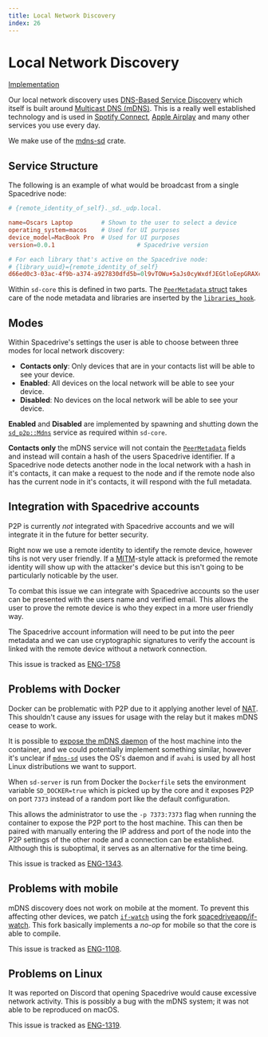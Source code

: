```yaml
---
title: Local Network Discovery
index: 26
---
```


# Local Network Discovery

[Implementation](https://github.com/spacedriveapp/spacedrive/tree/main/crates/p2p/src/hooks/mdns.rs)

Our local network discovery uses [DNS-Based Service Discovery](https://www.rfc-editor.org/rfc/rfc6763.html) which itself is built around [Multicast DNS (mDNS)](https://datatracker.ietf.org/doc/html/rfc6762). This is a really well established technology and is used in [Spotify Connect](https://support.spotify.com/au/article/spotify-connect/), [Apple Airplay](https://www.apple.com/au/airplay/) and many other services you use every day.

We make use of the [mdns-sd](https://docs.rs/mdns-sd) crate.

## Service Structure

The following is an example of what would be broadcast from a single Spacedrive node:
```toml
# {remote_identity_of_self}._sd._udp.local.

name=Oscars Laptop        # Shown to the user to select a device
operating_system=macos    # Used for UI purposes
device_model=MacBook Pro  # Used for UI purposes
version=0.0.1 						# Spacedrive version

# For each library that's active on the Spacedrive node:
# {library_uuid}={remote_identity_of_self}
d66ed0c3-03ac-4f9b-a374-a927830dfd5b=0l9vTOWu+5aJs0cyWxdfJEGtloEepGRAXcEuDeTDRPk
```

Within `sd-core` this is defined in two parts. The [`PeerMetadata` struct](https://github.com/spacedriveapp/spacedrive/blob/44478207e72495b3777e294660d78939711b544f/core/src/p2p/metadata.rs#L9) takes care of the node metadata and libraries are inserted by the [`libraries_hook`](https://github.com/spacedriveapp/spacedrive/blob/44478207e72495b3777e294660d78939711b544f/core/src/p2p/libraries.rs#L13).

## Modes

<Notice
	type="note"
	text="This section discusses 'Contacts Only' which is not yet fully implemented (refer to ENG-1197)."
/>

Within Spacedrive's settings the user is able to choose between three modes for local network discovery:
 - **Contacts only**: Only devices that are in your contacts list will be able to see your device.
 - **Enabled**: All devices on the local network will be able to see your device.
 - **Disabled**: No devices on the local network will be able to see your device.

**Enabled** and **Disabled** are implemented by spawning and shutting down the [`sd_p2p::Mdns`](https://github.com/spacedriveapp/spacedrive/blob/44478207e72495b3777e294660d78939711b544f/crates/p2p/src/mdns.rs#L17) service as required within `sd-core`.

**Contacts only** the mDNS service will not contain the [`PeerMetadata`](https://github.com/spacedriveapp/spacedrive/blob/44478207e72495b3777e294660d78939711b544f/core/src/p2p/metadata.rs#L9) fields and instead will contain a hash of the users Spacedrive identifier. If a Spacedrive node detects another node in the local network with a hash in it's contacts, it can make a request to the node and if the remote node also has the current node in it's contacts, it will respond with the full metadata.

## Integration with Spacedrive accounts

P2P is currently *not* integrated with Spacedrive accounts and we will integrate it in the future for better security.

Right now we use a remote identity to identify the remote device, however tihs is not very user friendly. If a [MITM](https://en.wikipedia.org/wiki/Man-in-the-middle_attack)-style attack is preformed the remote identity will show up with the attacker's device but this isn't going to be particularly noticable by the user.

To combat this issue we can integrate with Spacedrive accounts so the user can be presented with the users name and verified email. This allows the user to prove the remote device is who they expect in a more user friendly way.

The Spacedrive account information will need to be put into the peer metadata and we can use cryptographic signatures to verify the account is linked with the remote device without a network connection.

This issue is tracked as [ENG-1758](https://linear.app/spacedriveapp/issue/ENG-1758/p2p-🤝-spacedrive-accounts)

## Problems with Docker

Docker can be problematic with P2P due to it applying another level of [NAT](https://en.wikipedia.org/wiki/Network_address_translation). This shouldn't cause any issues for usage with the relay but it makes mDNS cease to work.

It is possible to [expose the mDNS daemon](https://medium.com/@andrejtaneski/using-mdns-from-a-docker-container-b516a408a66b) of the host machine into the container, and we could potentially implement something similar, however it's unclear if [`mdns-sd`](https://docs.rs/mdns-sd) uses the OS's daemon and if `avahi` is used by all host Linux distributions we want to support.

When `sd-server` is run from Docker the `Dockerfile` sets the environment variable `SD_DOCKER=true` which is picked up by the core and it exposes P2P on port `7373` instead of a random port like the default configuration.

This allows the administrator to use the `-p 7373:7373` flag when running the container to expose the P2P port to the host machine. This can then be paired with manually entering the IP address and port of the node into the P2P settings of the other node and a connection can be established. Although this is suboptimal, it serves as an alternative for the time being.

This issue is tracked as [ENG-1343](https://linear.app/spacedriveapp/issue/ENG-1343/docker-support-for-p2p).

## Problems with mobile

mDNS discovery does not work on mobile at the moment. To prevent this affecting other devices, we patch [`if-watch`](https://docs.rs/if-watch) using the fork [spacedriveapp/if-watch](https://github.com/spacedriveapp/if-watch). This fork basically implements a *no-op* for mobile so that the core is able to compile.

This issue is tracked as [ENG-1108](https://linear.app/spacedriveapp/issue/ENG-1108/mdns-working-on-ios).

## Problems on Linux

It was reported on Discord that opening Spacedrive would cause excessive network activity. This is possibly a bug with the mDNS system; it was not able to be reproduced on macOS.

This issue is tracked as [ENG-1319](https://linear.app/spacedriveapp/issue/ENG-1319/excessive-mdns-pings).

